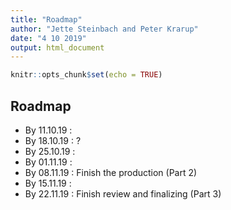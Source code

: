 ```yaml
---
title: "Roadmap"
author: "Jette Steinbach and Peter Krarup"
date: "4 10 2019"
output: html_document
---
```


```r
knitr::opts_chunk$set(echo = TRUE)
```

## Roadmap

* By 11.10.19 : 
* By 18.10.19 : ?
* By 25.10.19 :
* By 01.11.19 : 
* By 08.11.19 : Finish the production (Part 2)
* By 15.11.19 :
* By 22.11.19 : Finish review and finalizing (Part 3)